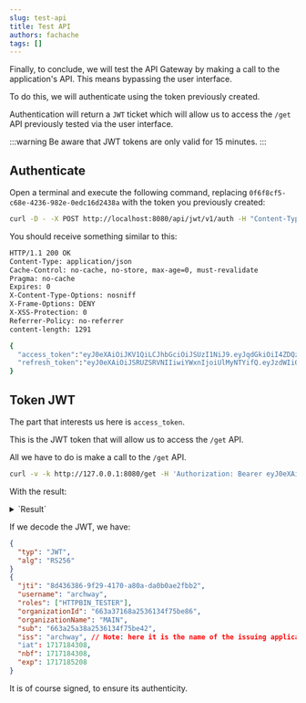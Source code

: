 ```yaml
---
slug: test-api
title: Test API
authors: fachache
tags: []
---
```


Finally, to conclude, we will test the API Gateway by making a call to the application's API. This means bypassing the user interface.

To do this, we will authenticate using the token previously created.

Authentication will return a `JWT` ticket which will allow us to access the `/get` API previously tested via the user interface.

:::warning
Be aware that JWT tokens are only valid for 15 minutes.
:::

## Authenticate

Open a terminal and execute the following command, replacing `0f6f8cf5-c68e-4236-982e-0edc16d2438a` with the token you previously created:

```bash
curl -D - -X POST http://localhost:8080/api/jwt/v1/auth -H "Content-Type: text/plain" -d "0f6f8cf5-c68e-4236-982e-0edc16d2438a"
```

You should receive something similar to this:

```bash
HTTP/1.1 200 OK
Content-Type: application/json
Cache-Control: no-cache, no-store, max-age=0, must-revalidate
Pragma: no-cache
Expires: 0
X-Content-Type-Options: nosniff
X-Frame-Options: DENY
X-XSS-Protection: 0
Referrer-Policy: no-referrer
content-length: 1291

{
  "access_token":"eyJ0eXAiOiJKV1QiLCJhbGciOiJSUzI1NiJ9.eyJqdGkiOiI4ZDQzNjM4Ni05ZjI5LTQxNzAtYTgwYS1kYTBiMGFlMmZiYjIiLCJ1c2VybmFtZSI6ImFyY2h3YXkiLCJyb2xlcyI6WyJIVFRQQklOX1RFU1RFUiJdLCJvcmdhbml6YXRpb25JZCI6IjY2M2EzNzE2OGEyNTM2MTM0Zjc1YmU4NiIsIm9yZ2FuaXphdGlvbk5hbWUiOiJNQUlOIiwic3ViIjoiNjYzYTI1YTM4YTI1MzYxMzRmNzViZTQyIiwiaXNzIjoiYXJjaHdheSIsImlhdCI6MTcxNzE4NDMwOCwibmJmIjoxNzE3MTg0MzA4LCJleHAiOjE3MTcxODUyMDh9.Tav4fVDfaWZi5qdMlnH1I14HCV4HGIG-bVgWCAq1RkqWveEhQpYG8goII9mFY6DseyV6h6LZAUu_kbgH0Nf9NO_rL-LyUid7_vrxuDoZUGZrDJ7H5NUocqz5tP9-4bByjK4APFq5jJbLtLDYbJLUrUE5dyc5yyGoCuweYBr-4hUC8GCC6vOck2a_iJ6_DZuJ9kY9oclTT6oJu_3xZgtBs7xeZtOK-FE2cNqS0jND5_S_p1xvO07QC4A5DwNRCkWBDrAjuo1a80BS3zybDh27Nspk-IzAwjoRAgdABH7jPyKYP_8vGLuF2Aiyz4y_rAa_3opikm97XdVRSv2iu-ImyQ",
  "refresh_token":"eyJ0eXAiOiJSRUZSRVNIIiwiYWxnIjoiUlMyNTYifQ.eyJzdWIiOiI2NjNhMjVhMzhhMjUzNjEzNGY3NWJlNDIiLCJpc3MiOiJhcmNod2F5IiwiaWF0IjoxNzE3MTg0MzA4LCJuYmYiOjE3MTcxODQzMDgsImV4cCI6MTcxNzIwNTkwOH0.LUpejsaeJhdTo-NXPf7iYWR1SrJpcNICxJJJusRb0RIc-fMPGuU7ipuSUpK8JVvwMlOXbh6wp5shzOAw8op6DnoSu1fmy_lVgTHy8HpfebdJcKuKyknmT7DAENj1cpPZ4trodlH8q2Yn3D5d9gw9CKso84dt0wy9uJv8tcqP025oX6ge-f1bg-kvXnE4T8Y-HF5K7gyWC-q2EkgllPeM7BLap3AANX7ESqh4dW4jUgZLiZXhwqMNft_dyy-mbAPgYxWHA5_XJbZGr2K7ebY7Agi8Ytu8Vlm0WAeaTwRMdgt48QT7S6eUyqWgMOZdYHhCk5beGyl5BPTJC39M9XOi_g"
}
```

## Token JWT

The part that interests us here is `access_token`.

This is the JWT token that will allow us to access the `/get` API.

All we have to do is make a call to the `/get` API.

```bash
curl -v -k http://127.0.0.1:8080/get -H 'Authorization: Bearer eyJ0eXAiOiJKV1QiLCJhbGciOiJSUzI1NiJ9.eyJqdGkiOiI4ZDQzNjM4Ni05ZjI5LTQxNzAtYTgwYS1kYTBiMGFlMmZiYjIiLCJ1c2VybmFtZSI6ImFyY2h3YXkiLCJyb2xlcyI6WyJIVFRQQklOX1RFU1RFUiJdLCJvcmdhbml6YXRpb25JZCI6IjY2M2EzNzE2OGEyNTM2MTM0Zjc1YmU4NiIsIm9yZ2FuaXphdGlvbk5hbWUiOiJNQUlOIiwic3ViIjoiNjYzYTI1YTM4YTI1MzYxMzRmNzViZTQyIiwiaXNzIjoiYXJjaHdheSIsImlhdCI6MTcxNzE4NDMwOCwibmJmIjoxNzE3MTg0MzA4LCJleHAiOjE3MTcxODUyMDh9.Tav4fVDfaWZi5qdMlnH1I14HCV4HGIG-bVgWCAq1RkqWveEhQpYG8goII9mFY6DseyV6h6LZAUu_kbgH0Nf9NO_rL-LyUid7_vrxuDoZUGZrDJ7H5NUocqz5tP9-4bByjK4APFq5jJbLtLDYbJLUrUE5dyc5yyGoCuweYBr-4hUC8GCC6vOck2a_iJ6_DZuJ9kY9oclTT6oJu_3xZgtBs7xeZtOK-FE2cNqS0jND5_S_p1xvO07QC4A5DwNRCkWBDrAjuo1a80BS3zybDh27Nspk-IzAwjoRAgdABH7jPyKYP_8vGLuF2Aiyz4y_rAa_3opikm97XdVRSv2iu-ImyQ'
```

With the result:

<details>
  <summary>`Result`</summary>
```bash
*   Trying 127.0.0.1:8080...
* Connected to 127.0.0.1 (127.0.0.1) port 8080 (#0)
> GET /get HTTP/1.1
> Host: 127.0.0.1:8080
> User-Agent: curl/7.88.1
> Accept: */*
> Authorization: Bearer ...
> 
< HTTP/1.1 200 OK
< date: Fri, 31 May 2024 19:39:59 GMT
< content-type: application/json
< server: gunicorn/19.9.0
< access-control-allow-origin: *
< access-control-allow-credentials: true
< content-length: 1414
< x-http2-stream-id: 3
< Cache-Control: no-cache, no-store, max-age=0, must-revalidate
< Pragma: no-cache
< Expires: 0
< X-Content-Type-Options: nosniff
< X-Frame-Options: DENY
< X-XSS-Protection: 0
< Referrer-Policy: no-referrer
< 
{
  "args": {}, 
  "headers": {
    "Accept": "*/*", 
    "Accept-Language": "en", 
    "Authorization": "Bearer ...", 
    "Content-Length": "0", 
    "Forwarded": "proto=http;host=\"127.0.0.1:8080\";for=\"127.0.0.1:39042\"", 
    "Host": "httpbin.org", 
    "Organizationid": "663a37168a2536134f75be86", 
    "Organizationname": "MAIN", 
    "Remote-User": "663a25a38a2536134f75be42", 
    "Roles": "[\"HTTPBIN_TESTER\"]", 
    "User-Agent": "curl/7.88.1", 
    "Username": "archway", 
    "X-Amzn-Trace-Id": "Root=1-665a278f-5ced49262d8633411e984471", 
    "X-Forwarded-Host": "127.0.0.1:8080"
  }, 
  "origin": "127.0.0.1, 86.247.228.169", 
  "url": "https://127.0.0.1:8080/get"
}
* Connection #0 to host 127.0.0.1 left intact
```
</details>

If we decode the JWT, we have:

```json
{
  "typ": "JWT",
  "alg": "RS256"
}
{
  "jti": "8d436386-9f29-4170-a80a-da0b0ae2fbb2",
  "username": "archway",
  "roles": ["HTTPBIN_TESTER"],
  "organizationId": "663a37168a2536134f75be86",
  "organizationName": "MAIN",
  "sub": "663a25a38a2536134f75be42",
  "iss": "archway", // Note: here it is the name of the issuing application
  "iat": 1717184308,
  "nbf": 1717184308,
  "exp": 1717185208
}
```

It is of course signed, to ensure its authenticity.
